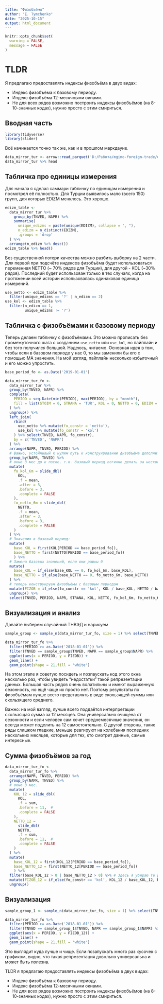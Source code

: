 ```yaml
---
title: "Физобъёмы"
author: "E. Tymchenko"
date: "2025-10-15"
output: html_document
---
```


```r
knitr::opts_chunk$set(
  warning = FALSE,
  message = FALSE
)
```

# TLDR

Я предлагаю предоставлять индексы физобъёма в двух видах:

* Индекс физобъёма к базовому периоду.
* Индекс физобъёма 12-месячными окнами.
* Не для всех рядов возможно построить индексы физобъёмов (на 8-10-значных кодах), нужно просто с этим смириться.

## Вводная часть

```r
library(tidyverse)
library(slider)
```

Всё начинается точно так же, как и в прошлом маркдауне.

```r
data_mirror_tur <- arrow::read_parquet('D:/Работа/mgimo-foreign-trade/data_processed/tr_full.parquet') %>% mutate(PERIOD = as.Date(PERIOD), STRANA = 'TUR')
data_mirror_tur %>% head
```


## Табличка про единицы измерения

Для начала я сделал саммари табличку по единицам измерения и посмотрел её полностью. Для Турции выявилось мало (всего 150) групп, для которых EDIZM менялось. Это хорошо.

```r
edizm_table <- 
  data_mirror_tur %>% 
    group_by(TNVED, NAPR) %>%
    summarise(
      unique_edizms = paste(unique(EDIZM), collapse = ", "),
      n_edizm = n_distinct(EDIZM),
      .groups = 'drop'
  ) %>%
  arrange(n_edizm %>% desc())
edizm_table %>% head()
```

Без существенной потери качества можно разбить выборку на 2 части. Для первой при подсчёте индексов физобъёма будет использоваться переменная NETTO (~ 70% рядов для Турции), для другой - KOL (~30% рядов). Последний будет использован только в тех случаях, когда на протяжении всей истории использовалась одинаковая единица измерений.

```r
use_netto <- edizm_table %>%
  filter(unique_edizms == '?' | n_edizm == 2)
use_kol <- edizm_table %>%
  filter(n_edizm == 1,
         unique_edizms != '?')
```

## Табличка с физобъёмами к базовому периоду

Теперь делаем табличку с физобъёмами. Это можно прописать без промежуточного шага с созданием `use_netto` или `use_kol`, но пайплайн и без того получился большой. Надеюсь, читаемо. Основная идея в том, чтобы если в базовом периоде у нас 0, то мы заменили бы его с помощью MA значения. На мой взгляд, пайплайн несколько избыточный и его можно упростить.

```r
base_period_fo <- as.Date('2019-01-01')

data_mirror_tur_fo <- 
  data_mirror_tur %>%
  group_by(TNVED, NAPR) %>%
  complete(
    PERIOD = seq.Date(min(PERIOD), max(PERIOD), by = "month"),
    fill = list(STOIM = 0, STRANA = 'TUR', KOL = 0, NETTO = 0, EDIZM = '?')
  ) %>%
  ungroup() %>%
  left_join(
    rbind(
      use_netto %>% mutate(fo_constr = 'netto'),
      use_kol %>% mutate(fo_constr = 'kol')
    ) %>% select(TNVED, NAPR, fo_constr),
    by = c('TNVED', 'NAPR')
  ) %>%
  arrange(NAPR, TNVED, PERIOD) %>%
  # Важно, устойчивый к нулям путь к конструированию физобъёма дополнительно описан в тексте.
  group_by(NAPR, TNVED) %>%
  # окно 3 мес до и после. т.к. базовый период логично делать за несколько лет до (на мой взгляд, логично выбрать допандеймийный год, но не слишком далёкий, 2019 или 2018 - оптимально)
  mutate(
    fo_kol_6m = slide_dbl(
      KOL, 
      .f = mean,
      .after = 3,
      .before = 3,
      .complete = FALSE
    ),
    fo_netto_6m = slide_dbl(
      NETTO, 
      .f = mean,
      .after = 3,
      .before = 3,
      .complete = FALSE
    )
  ) %>%
  # Значения в базовый период:
  mutate(
    base_KOL = first(KOL[PERIOD == base_period_fo]),
    base_NETTO = first(NETTO[PERIOD == base_period_fo])
    ) %>%
  # Замена базовых значений, если они равны 0
  mutate(
    base_KOL = if_else(base_KOL == 0, fo_kol_6m, base_KOL),
    base_NETTO = if_else(base_NETTO == 0, fo_netto_6m, base_NETTO)
  ) %>%
  # теперь конструируем физобъёмы с базовым периодом
  mutate(FIZOB = if_else(fo_constr == 'kol', KOL / base_KOL, NETTO / base_NETTO)) %>%
  ungroup() %>%
  select(TNVED, PERIOD, NAPR, STRANA, KOL, NETTO, fo_kol_6m, fo_netto_6m, FIZOB, fo_constr)
```

## Визуализация и анализ

Давайте выберем случайный ТНВЭД и нарисуем

```r
sample_group <- sample_n(data_mirror_tur_fo, size = 1) %>% select(TNVED, NAPR)

data_mirror_tur_fo %>%
  filter(PERIOD >= as.Date('2018-01-01')) %>%
  filter(TNVED == sample_group$TNVED, NAPR == sample_group$NAPR) %>%
  ggplot(aes(x = PERIOD, y = FIZOB)) +
  geom_line() +
  geom_point(shape = 21,fill = 'white')
```

На этом этапе я советую посидеть и позпаускать код этого окна несколько раз, чтобы увидеть "недостатки" такой репрезентации данных. Большая часть рядов очень волатильны и имеют выраженную сезонность, но ещё чаще их просто нет. Поэтому результаты по физобъёмам лучше всего представлять в виде скользящей суммы или скользящего среднего.

Важно: на мой взгляд, лучше всего поддаётся интерпретации скользящая сумма за 12 месяцев. Она универсально очищена от сезонности и если человек сам хочет среднемесячные значения, он всегда может поделить на 12 самостоятельно. С другой стороны, такие ряды слишком гладкие, меньше реагируют на колебания последних нескольких месяцев, которые для тех, кто смотрит данные, самые интересные.

## Сумма физобъёмов за год

```r
data_mirror_tur_fo <- 
  data_mirror_tur_fo %>%
  arrange(NAPR, TNVED, PERIOD) %>%
  group_by(NAPR, TNVED) %>%
  # окно 3 мес.
  mutate(
    KOL_12 = slide_dbl(
      KOL, 
      .f = sum, 
      .before = 11,  # 
      .complete = FALSE
    ),
    NETTO_12 = 
      slide_dbl(
      NETTO, 
      .f = sum, 
      .before = 11,  # 
      .complete = FALSE
    )
  ) %>%
  mutate(
    base_KOL_12 = first(KOL_12[PERIOD == base_period_fo]),
    base_NETTO_12 = first(NETTO_12[PERIOD == base_period_fo])
    ) %>%
  filter(base_KOL_12 > 0 | base_NETTO_12 > 0) %>% # Здесь я убираю те ряды, для которых построить индексы физобъёмов невозможно из-за отсутствия данных. Над этим шагом ещё можно подумать.
  mutate(FIZOB_12 = if_else(fo_constr == 'kol', KOL_12 / base_KOL_12, NETTO_12 / base_NETTO_12)) %>%
  ungroup()
```

## Визуализация

```r
sample_group_1 <- sample_n(data_mirror_tur_fo, size = 1) %>% select(TNVED, NAPR)

data_mirror_tur_fo %>%
  filter(PERIOD >= as.Date('2018-01-01')) %>%
  filter(TNVED == sample_group_1$TNVED, NAPR == sample_group_1$NAPR) %>%
  ggplot(aes(x = PERIOD, y = FIZOB_12)) +
  geom_line() +
  geom_point(shape = 21,fill = 'white')
```

Это выглядит куда лучше и чище. Если позапускать много раз кусочек с графиком, видно, что такая репрезентация довольно универсальна и может быть полезна.

TLDR я предлагаю предоставлять индексы физобъёма в двух видах:

* Индекс физобъёма к базовому периоду.
* Индекс физобъёма 12-месячными окнами.
* Не для всех рядов возможно построить индексы физобъёмов (на 8-10-значных кодах), нужно просто с этим смириться.